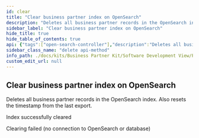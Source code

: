 ```yaml
---
id: clear
title: "Clear business partner index on OpenSearch"
description: "Deletes all business partner records in the OpenSearch index. Also resets the timestamp from the last export."
sidebar_label: "Clear business partner index on OpenSearch"
hide_title: true
hide_table_of_contents: true
api: {"tags":["open-search-controller"],"description":"Deletes all business partner records in the OpenSearch index. Also resets the timestamp from the last export.","operationId":"clear","responses":{"200":{"description":"Index successfully cleared"},"500":{"description":"Clearing failed (no connection to OpenSearch or database)"}},"method":"delete","path":"/api/opensearch/business-partner","servers":[{"url":"http://localhost:8080","description":"Generated server url"}],"info":{"title":"Business Partner Data Management Pool","description":"Service that manages and shares business partner data with other CatenaX services","version":"4.0.0-SNAPSHOT"},"postman":{"name":"Clear business partner index on OpenSearch","description":{"content":"Deletes all business partner records in the OpenSearch index. Also resets the timestamp from the last export.","type":"text/plain"},"url":{"path":["api","opensearch","business-partner"],"host":["{{baseUrl}}"],"query":[],"variable":[]},"method":"DELETE"}}
sidebar_class_name: "delete api-method"
info_path: ./docs/kits/Business Partner Kit/Software Development View/Pool Api/business-partner-data-management-pool
custom_edit_url: null
---
```



## Clear business partner index on OpenSearch



Deletes all business partner records in the OpenSearch index. Also resets the timestamp from the last export.

<div><ApiTabs><TabItem label={"200"} value={"200"}><div>

Index successfully cleared

</div><div></div></TabItem><TabItem label={"500"} value={"500"}><div>

Clearing failed (no connection to OpenSearch or database)

</div><div></div></TabItem></ApiTabs></div>
      